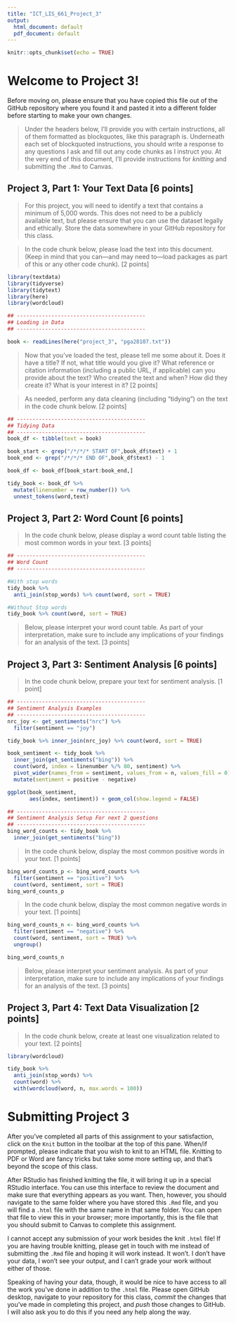 ```yaml
---
title: "ICT_LIS_661_Project_3"
output:
  html_document: default
  pdf_document: default
---
```


```r
knitr::opts_chunk$set(echo = TRUE)
```


# Welcome to Project 3!

Before moving on, please ensure that you have copied this file out of the GitHub repository where you found it and pasted it into a different folder before starting to make your own changes.

> Under the headers below, I'll provide you with certain instructions, all of them formatted as blockquotes, like this paragraph is. Underneath each set of blockquoted instructions, you should write a response to any questions I ask and fill out any code chunks as I instruct you. At the very end of this document, I'll provide instructions for *knitting* and submitting the `.Rmd` to Canvas.

## Project 3, Part 1: Your Text Data [6 points]

> For this project, you will need to identify a text that contains a minimum of 5,000 words. This does not need to be a publicly available text, but please ensure that you can use the dataset legally and ethically. Store the data somewhere in your GitHub repository for this class.

> In the code chunk below, please load the text into this document. (Keep in mind that you can—and may need to—load packages as part of this or any other code chunk). [2 points]

```r

library(textdata)
library(tidyverse)
library(tidytext)
library(here)
library(wordcloud)

## -----------------------------------------
## Loading in Data
## -----------------------------------------

book <- readLines(here("project_3", "pga28107.txt"))

```

> Now that you've loaded the test, please tell me some about it. Does it have a title? If not, what title would you give it? What reference or citation information (including a public URL, if applicable) can you provide about the text? Who created the text and when? How did they create it? What is your interest in it? [2 points]





> As needed, perform any data cleaning (including "tidying") on the text in the code chunk below. [2 points]

```r
## -----------------------------------------
## Tidying Data
## -----------------------------------------
book_df <- tibble(text = book)

book_start <- grep("/*/*/* START OF",book_df$text) + 1
book_end <- grep("/*/*/* END OF",book_df$text) - 1

book_df <- book_df[book_start:book_end,]

tidy_book <- book_df %>% 
  mutate(linenumber = row_number()) %>% 
  unnest_tokens(word,text)

```


## Project 3, Part 2: Word Count [6 points]

> In the code chunk below, please display a word count table listing the most common words in your text. [3 points]

```r
## -----------------------------------------
## Word Count
## ----------------------------------------- 

#With stop words
tidy_book %>%
  anti_join(stop_words) %>% count(word, sort = TRUE)

#Without Stop words
tidy_book %>% count(word, sort = TRUE)
```


> Below, please interpret your word count table. As part of your interpretation, make sure to include any implications of your findings for an analysis of the text. [3 points]





## Project 3, Part 3: Sentiment Analysis [6 points]

> In the code chunk below, prepare your text for sentiment analysis. [1 point]

```r
## -----------------------------------------
## Sentiment Analysis Examples
## ----------------------------------------- 
nrc_joy <- get_sentiments("nrc") %>% 
  filter(sentiment == "joy")

tidy_book %>% inner_join(nrc_joy) %>% count(word, sort = TRUE)

book_sentiment <- tidy_book %>% 
  inner_join(get_sentiments("bing")) %>%
  count(word, index = linenumber %/% 80, sentiment) %>% 
  pivot_wider(names_from = sentiment, values_from = n, values_fill = 0) %>%
  mutate(sentiment = positive - negative)

ggplot(book_sentiment,
       aes(index, sentiment)) + geom_col(show.legend = FALSE)

## -----------------------------------------
## Sentiment Analysis Setup For next 2 questions
## ----------------------------------------- 
bing_word_counts <- tidy_book %>%
  inner_join(get_sentiments("bing"))


```

> In the code chunk below, display the most common positive words in your text. [1 points]

```r
bing_word_counts_p <- bing_word_counts %>%
  filter(sentiment == "positive") %>%
  count(word, sentiment, sort = TRUE) 
bing_word_counts_p

```

> In the code chunk below, display the most common negative words in your text. [1 points]

```r
bing_word_counts_n <- bing_word_counts %>%
  filter(sentiment == "negative") %>%
  count(word, sentiment, sort = TRUE) %>%
  ungroup()

bing_word_counts_n
```



> Below, please interpret your sentiment analysis. As part of your interpretation, make sure to include any implications of your findings for an analysis of the text. [3 points]




## Project 3, Part 4: Text Data Visualization [2 points]

> In the code chunk below, create at least one visualization related to your text. [2 points]

```r
library(wordcloud)

tidy_book %>%
  anti_join(stop_words) %>%
  count(word) %>%
  with(wordcloud(word, n, max.words = 100))
```


# Submitting Project 3

After you've completed all parts of this assignment to your satisfaction, click on the `Knit` button in the toolbar at the top of this pane. When/if prompted, please indicate that you wish to knit to an HTML file. Knitting to PDF or Word are fancy tricks but take some more setting up, and that's beyond the scope of this class. 

After RStudio has finished knitting the file, it will bring it up in a special RStudio interface. You can use this interface to review the document and make sure that everything appears as you want. Then, however, you should navigate to the same folder where you have stored this `.Rmd` file, and you will find a `.html` file with the same name in that same folder. You can open that file to view this in your browser; more importantly, this is the file that you should submit to Canvas to complete this assignment.

I cannot accept any submission of your work besides the knit `.html` file! If you are having trouble knitting, please get in touch with me instead of submitting the `.Rmd` file and hoping it will work instead. It won't. I don't have your data, I won't see your output, and I can't grade your work without either of those.

Speaking of having your data, though, it would be nice to have access to all the work you've done in addition to the `.html` file. Please open GitHub desktop, navigate to your repository for this class, *commit* the changes that you've made in completing this project, and *push* those changes to GitHub. I will also ask you to do this if you need any help along the way.